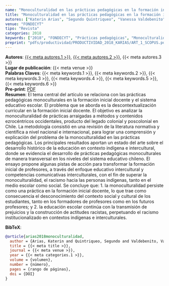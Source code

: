 ```yaml
---
name: "Monoculturalidad en las prácticas pedagógicas en la formación inicial docente en La Araucanía, Chile"
title: "Monoculturalidad en las prácticas pedagógicas en la formación inicial docente en La Araucanía, Chile"
autores: ["Katerin Arias", "Segundo Quintriqueo", "Vanessa Valdebenito"]
venue: "FONDECYT"
tipo: "Revista"
categories: 2018
keywords: ["2018", "FONDECYT", "Prácticas pedagógicas", "Monoculturalidad", "Formación inicial docente", "Enfoque educativo intercultural"]
preprint: "pdfs/productividad/PRODUCTIVIDAD_2018_KARIAS/ART_1_SCOPUS.pdf"
---
```

**Autores**: [{{< meta autores.1 >}}](../members/current/Katerin Arias.qmd), [{{< meta autores.2 >}}](../members/current/Segundo Quintriqueo.qmd), {{< meta autores.3 >}}    
**Lugar de publicación**: {{< meta venue >}}     
**Palabras Claves**: {{< meta keywords.1 >}}, {{< meta keywords.2 >}}, {{< meta keywords.3 >}}, {{< meta keywords.4 >}}, {{< meta keywords.5 >}}, {{< meta keywords.6 >}}    
**Pre-print**: [PDF](../{{< meta preprint >}})    
**Resumen**:  El tema central del artículo se relaciona con las prácticas pedagógicas monoculturales en la formación inicial docente y el sistema educativo escolar. El problema que se aborda es la descontextualización curricular en la formación inicial docente. El objetivo es analizar la monoculturalidad de prácticas arraigadas a métodos y contenidos ezrocéntricos occidentales, producto del legado colonial y poscolonial en Chile. La metodología consistió en una revisión de la literatura normativa y científica a nivel nacional e internacional, para lograr una comprensión y explicación del problema de la monoculturalidad en las prácticas pedagógicas. Los principales resultados aportan un estado del arte sobre el desarrollo histórico de la educación en contexto indígena e intercultural, donde se evidencia el desarrollo de prácticas pedagógicas monoculturales de manera transversal en los niveles del sistema educativo chileno. El ensayo propone algunas pistas de acción para transformar la formación inicial de profesores, a través del enfoque educativo intercultural y competencias comunicativas interculturales, con el fin de superar la monoculturalidad, el racismo hacia las personas indígenas, tanto en el medio escolar como social. Se concluye que: 1. la monoculturalidad persiste como una práctica en la formación inicial docente, lo que trae como consecuencia el desconocimiento del contexto social y cultural de los estudiantes, tanto en los formadores de profesores como en los futuros profesores; y 2. la educación escolar continúa con la transmisión de prejuicios y la construcción de actitudes racistas, perpetuando el racismo institucionalizado en contextos indígenas e interculturales.  


**BibTeX**:
```bibtex
@article{arias2018monoculturalidad,
  author = {Arias, Katerin and Quintriqueo, Segundo and Valdebenito, Vanessa},
  title = {{< meta title >}},
  journal = {{< meta venue >}},
  year = {{< meta categories.1 >}},
  volume = {volumen},
  number = {número},
  pages = {rango de páginas},
  doi = {DOI}
}
```
